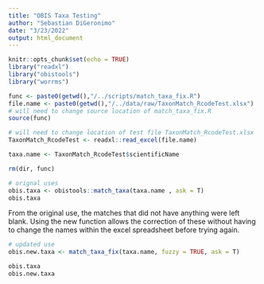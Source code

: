 ```yaml
---
title: "OBIS Taxa Testing"
author: "Sebastian DiGeronimo"
date: "3/23/2022"
output: html_document
---
```


```r
knitr::opts_chunk$set(echo = TRUE)
library("readxl")
library("obistools")
library("worrms")

```

```r
func <- paste0(getwd(),"/../scripts/match_taxa_fix.R")
file.name <- paste0(getwd(),"/../data/raw/TaxonMatch_RcodeTest.xlsx")
# will need to change source location of match_taxa_fix.R
source(func)

# will need to change location of test file TaxonMatch_RcodeTest.xlsx
TaxonMatch_RcodeTest <- readxl::read_excel(file.name)

taxa.name <- TaxonMatch_RcodeTest$scientificName

rm(dir, func)
```


```r
# orignal uses
obis.taxa <- obistools::match_taxa(taxa.name , ask = T)
obis.taxa
```
From the original use, the matches that did not have anything were left blank. 
Using the new function allows the correction of these without having to change
the names within the excel spreadsheet before trying again.


```r
# updated use
obis.new.taxa <- match_taxa_fix(taxa.name, fuzzy = TRUE, ask = T)

obis.taxa
obis.new.taxa
```


